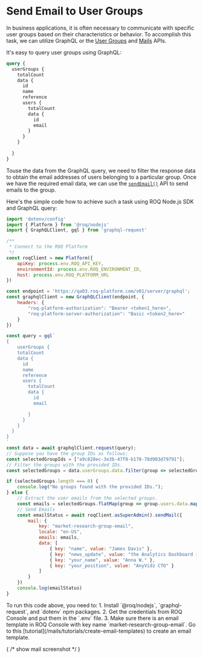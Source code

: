 
# Send Email to User Groups

In business applications, it is often necessary to communicate with specific user groups based on their characteristics or behavior. To accomplish this task, we can utilize GraphQL or the [User Groups](/user-groups/api) and [Mails](/mails/api) APIs.

It's easy to query user groups using GraphQL:

```graphql
query {
  userGroups {
  	totalCount
    data {
      id
  	  name
  	  reference
      users {
        totalCount
        data {
          id
          email
        }
      }
    }
    
  }
}
```

Touse the data from the GraphQL query, we need to filter the response data to obtain the email addresses of users belonging to a particular group. Once we have the required email data, we can use the [`sendEmail()`](/mails/api#sendmail) API to send emails to the group.

Here's the simple code how to achieve such a task using ROQ Node.js SDK and GraphQL query:

```js
import 'dotenv/config'
import { Platform } from '@roq/nodejs'
import { GraphQLClient, gql } from 'graphql-request'

/**
 * Connect to the ROQ Platform
 */
const roqClient = new Platform({
	apiKey: process.env.ROQ_API_KEY,
	environmentId: process.env.ROQ_ENVIRONMENT_ID,
	host: process.env.ROQ_PLATFORM_URL
})

const endpoint = 'https://qa03.roq-platform.com/v01/server/graphql';
const graphqlClient = new GraphQLClient(endpoint, {
	headers: {
		"roq-platform-authorization": "Bearer <token1_here>",
		"roq-platform-server-authorization": "Basic <token2_here>"
	}
})

const query = gql`
{
    userGroups {
  	totalCount
    data {
      id
  	  name
  	  reference
      users {
        totalCount
        data {
          id
		  email

        }
      }
    } 
  }
}
`
const data = await graphqlClient.request(query);
// Suppose you have the group IDs as follows:
const selectedGroupIds = ["a9c828ec-3e3b-47f8-b178-78d903d79791"];
// Filter the groups with the provided IDs.
const selectedGroups = data.userGroups.data.filter(group => selectedGroupIds.includes(group.id));

if (selectedGroups.length === 0) {
	console.log("No groups found with the provided IDs.");
} else {
	// Extract the user emails from the selected groups.
	const emails = selectedGroups.flatMap(group => group.users.data.map(user => user.email));
	// Send Emails
	const emailStatus = await roqClient.asSuperAdmin().sendMail({
		mail: {
			key: "market-research-group-email",
			locale: "en-US",
			emails: emails,
			data: [
				{ key: "name", value: "James Davis" },
				{ key: "news_update", value: "the Analytics Dashboard is available!" },
				{ key: "your_name", value: "Anna W." },
				{ key: "your_position", value: "AnyVidz CTO" }
			]
		}
	})
	console.log(emailStatus)
}
```

<Callout type="info">
To run this code above, you need to:
1. Install `@roq/nodejs`, `graphql-request`, and `dotenv` npm packages. 
2. Get the credentials from ROQ Console and put them in the `.env` file.
3. Make sure there is an email template in ROQ Console with key name `market-research-group-email`. Go to this [tutorial](/mails/tutorials/create-email-templates) to create an email template.
</Callout>

{
	/* show mail screenshot
	*/
}